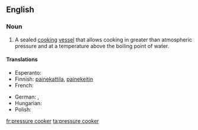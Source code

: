 {{wikipedia|pressure cooking}}
==English==

===Noun===
{{en-noun|sg=[[pressure]] [[cooker]]}}

# {{cookware}} A sealed [[cook|cooking]] [[vessel]] that allows cooking in greater than atmospheric pressure and at a temperature above the boiling point of water.

====Translations====
{{trans-top|cooking vessel}}
* Esperanto: {{t|eo|premmarmito}}
* Finnish: [[painekattila]], [[painekeitin]]
* French: {{t|fr|cocotte-minute|f}}
{{trans-mid}}
* German: {{t+|de|Dampfkochtopf|m}}, {{t-|de|Schnellkochtopf|m}}
* Hungarian: {{t|hu|kukta}}
* Polish: {{t|pl|szybkowar|m}}
{{trans-bottom}}

[[fr:pressure cooker]]
[[ta:pressure cooker]]